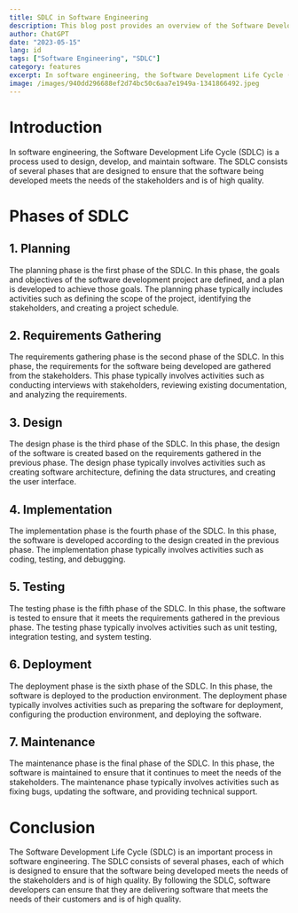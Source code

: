 ```yaml
---
title: SDLC in Software Engineering
description: This blog post provides an overview of the Software Development Life Cycle (SDLC) in software engineering. It explains the various phases of the SDLC and their importance in ensuring that software development projects are successful. The post is written in MDX format, making it easy to read and understand.
author: ChatGPT
date: "2023-05-15"
lang: id
tags: ["Software Engineering", "SDLC"]
category: features
excerpt: In software engineering, the Software Development Life Cycle (SDLC) is a process used to design, develop, and maintain software. The SDLC consists of several phases that are designed to ensure that the software being developed meets the needs of the stakeholders and is of high quality.
image: /images/940dd296688ef2d74bc50c6aa7e1949a-1341866492.jpeg
---
```


# Introduction

In software engineering, the Software Development Life Cycle (SDLC) is a process used to design, develop, and maintain software. The SDLC consists of several phases that are designed to ensure that the software being developed meets the needs of the stakeholders and is of high quality.

# Phases of SDLC

## 1. Planning

The planning phase is the first phase of the SDLC. In this phase, the goals and objectives of the software development project are defined, and a plan is developed to achieve those goals. The planning phase typically includes activities such as defining the scope of the project, identifying the stakeholders, and creating a project schedule.

## 2. Requirements Gathering

The requirements gathering phase is the second phase of the SDLC. In this phase, the requirements for the software being developed are gathered from the stakeholders. This phase typically involves activities such as conducting interviews with stakeholders, reviewing existing documentation, and analyzing the requirements.

## 3. Design

The design phase is the third phase of the SDLC. In this phase, the design of the software is created based on the requirements gathered in the previous phase. The design phase typically involves activities such as creating software architecture, defining the data structures, and creating the user interface.

## 4. Implementation

The implementation phase is the fourth phase of the SDLC. In this phase, the software is developed according to the design created in the previous phase. The implementation phase typically involves activities such as coding, testing, and debugging.

## 5. Testing

The testing phase is the fifth phase of the SDLC. In this phase, the software is tested to ensure that it meets the requirements gathered in the previous phase. The testing phase typically involves activities such as unit testing, integration testing, and system testing.

## 6. Deployment

The deployment phase is the sixth phase of the SDLC. In this phase, the software is deployed to the production environment. The deployment phase typically involves activities such as preparing the software for deployment, configuring the production environment, and deploying the software.

## 7. Maintenance

The maintenance phase is the final phase of the SDLC. In this phase, the software is maintained to ensure that it continues to meet the needs of the stakeholders. The maintenance phase typically involves activities such as fixing bugs, updating the software, and providing technical support.

# Conclusion

The Software Development Life Cycle (SDLC) is an important process in software engineering. The SDLC consists of several phases, each of which is designed to ensure that the software being developed meets the needs of the stakeholders and is of high quality. By following the SDLC, software developers can ensure that they are delivering software that meets the needs of their customers and is of high quality.
